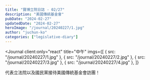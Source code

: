 ```yaml
---
title: "寶博立院日誌 - 02/27"
description: "美國傳統基金會"
pubDate: "2024-02-27"
updatedDate: "2024-02-27"
heroImage: "/journal/20240227/1.jpg"
author: "juchun-ko"
categories: ["legislative-diary"]
---
```



<Journal
  client:only="react"
  title="中午"
  imgs={[
    { src: "/journal/20240227/1.jpg" },
    { src: "/journal/20240227/2.jpg" },
    { src: "/journal/20240227/3.jpg" },
    { src: "/journal/20240227/4.jpg" },
  ]}
>
  代表立法院以及國民黨接待美國傳統基金會訪團！
</Journal>
